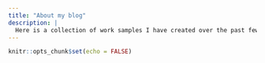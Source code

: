 ```yaml
---
title: "About my blog"
description: |
  Here is a collection of work samples I have created over the past few semesters as well as a list of my coursework and work experience.
---
```


```r
knitr::opts_chunk$set(echo = FALSE)
```